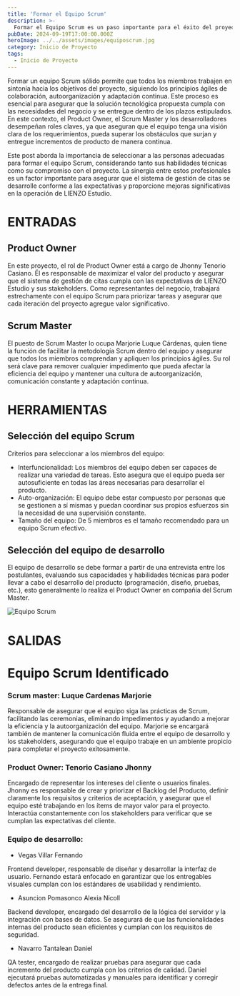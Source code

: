 ```yaml
---
title: 'Formar el Equipo Scrum'
description: >-
  Formar el Equipo Scrum es un paso importante para el éxito del proyecto.
pubDate: 2024-09-19T17:00:00.000Z
heroImage: ../../assets/images/equiposcrum.jpg
category: Inicio de Proyecto
tags:
  - Inicio de Proyecto
---
```


Formar un equipo Scrum sólido permite que todos los miembros trabajen en sintonía hacia
los objetivos del proyecto, siguiendo los principios ágiles de colaboración, autoorganización
y adaptación continua. Este proceso es esencial para asegurar que la solución tecnológica
propuesta cumpla con las necesidades del negocio y se entregue dentro de los plazos estipulados.
En este contexto, el Product Owner, el Scrum Master y los desarrolladores desempeñan roles
claves, ya que aseguran que el equipo tenga una visión clara de los requerimientos, pueda
superar los obstáculos que surjan y entregue incrementos de producto de manera continua.

Este post aborda la importancia de seleccionar a las personas adecuadas para formar el equipo
Scrum, considerando tanto sus habilidades técnicas como su compromiso con el proyecto. La
sinergia entre estos profesionales es un factor importante para asegurar que el sistema de gestión
de citas se desarrolle conforme a las expectativas y proporcione mejoras significativas
en la operación de LIENZO Estudio.

# ENTRADAS

## Product Owner

En este proyecto, el rol de Product Owner está a cargo de Jhonny Tenorio Casiano.
Él es responsable de maximizar el valor del producto y asegurar que el sistema de gestión
de citas cumpla con las expectativas de LIENZO Estudio y sus stakeholders.
Como representantes del negocio, trabajará estrechamente con el equipo Scrum para priorizar tareas y
asegurar que cada iteración del proyecto agregue valor significativo.

## Scrum Master

El puesto de Scrum Master lo ocupa Marjorie Luque Cárdenas, quien tiene la función de facilitar la
metodología Scrum dentro del equipo y asegurar que todos los miembros comprendan y apliquen los
principios ágiles. Su rol será clave para remover cualquier impedimento que pueda afectar la eficiencia
del equipo y mantener una cultura de autoorganización, comunicación constante y adaptación continua.

# HERRAMIENTAS

## Selección del equipo Scrum

Criterios para seleccionar a los miembros del equipo:
- Interfuncionalidad: Los miembros del equipo deben ser capaces de realizar una variedad de tareas. Esto asegura que el equipo pueda ser autosuficiente en todas las áreas necesarias para desarrollar el producto.
- Auto-organización: El equipo debe estar compuesto por personas que se gestionen a sí mismas y puedan coordinar sus propios esfuerzos sin la necesidad de una supervisión constante.
- Tamaño del equipo: De 5 miembros es el tamaño recomendado para un equipo Scrum efectivo.

## Selección del equipo de desarrollo

El equipo de desarrollo se debe formar a partir de una entrevista entre los postulantes, evaluando sus capacidades y 
habilidades técnicas para poder llevar a cabo el desarrollo del producto (programación, diseño, pruebas, etc.), esto 
generalmente lo realiza el Product Owner en compañía del Scrum Master.

![Equipo Scrum](../../assets/images/reunion1.png)

# SALIDAS

# Equipo Scrum Identificado

### Scrum master: Luque Cardenas Marjorie

Responsable de asegurar que el equipo siga las prácticas de Scrum, facilitando las ceremonias, eliminando impedimentos y ayudando a mejorar la eficiencia y la autoorganización del equipo. Marjorie se encargará también de mantener la comunicación fluida entre el equipo de desarrollo y los stakeholders, asegurando que el equipo trabaje en un ambiente propicio para completar el proyecto exitosamente.

### Product Owner: Tenorio Casiano Jhonny

Encargado de representar los intereses del cliente o usuarios finales. Jhonny es responsable de crear y priorizar el Backlog del Producto, definir claramente los requisitos y criterios de aceptación, y asegurar que el equipo esté trabajando en los ítems de mayor valor para el proyecto. Interactúa constantemente con los stakeholders para verificar que se cumplan las expectativas del cliente.

### Equipo de desarrollo:

- Vegas Villar Fernando

Frontend developer, responsable de diseñar y desarrollar la interfaz de usuario. Fernando estará enfocado en garantizar que los entregables visuales cumplan con los estándares de usabilidad y rendimiento.

- Asuncion Pomasonco Alexia Nicoll

Backend developer, encargado del desarrollo de la lógica del servidor y la integración con bases de datos. Se asegurará de que las funcionalidades internas del producto sean eficientes y cumplan con los requisitos de seguridad.

- Navarro Tantalean Daniel

QA tester, encargado de realizar pruebas para asegurar que cada incremento del producto cumpla con los criterios de calidad. Daniel ejecutará pruebas automatizadas y manuales para identificar y corregir defectos antes de la entrega final.

